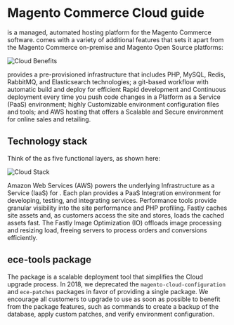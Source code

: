 # Magento Commerce Cloud guide

<Variable name="cloud" /> is a managed, automated hosting platform for the Magento Commerce software.
<Variable name="cloud" /> comes with a variety of additional features that sets it apart from the Magento Commerce on-premise and Magento Open Source platforms:

![Cloud Benefits][]

<Variable name="cloud" /> provides a pre-provisioned infrastructure that includes PHP, MySQL, Redis, RabbitMQ, and Elasticsearch technologies; a git-based workflow with automatic build and deploy for efficient Rapid development and Continuous deployment every time you push code changes in a Platform as a Service (PaaS) environment; highly Customizable environment configuration files and tools; and AWS hosting that offers a Scalable and Secure environment for online sales and retailing.

## Technology stack

Think of the <Variable name="cloud" /> as five functional layers, as shown here:

![Cloud Stack][]

Amazon Web Services (AWS) powers the underlying Infrastructure as a Service (IaaS) for <Variable name='cloudTool' />. Each <Variable name="cloud"/> plan provides a PaaS Integration environment for developing, testing, and integrating services. Performance tools provide granular visibility into the site performance and PHP profiling. Fastly caches site assets and, as customers access the site and stores, loads the cached assets fast. The Fastly Image Optimization (IO) offloads image processing and resizing load, freeing servers to process orders and conversions efficiently.

## ece-tools package

The <Variable name='cloudTool' /> package is a scalable deployment tool that simplifies the Cloud upgrade process. In 2018, we deprecated the `magento-cloud-configuration` and `ece-patches` packages in favor of providing a single package. We encourage all customers to upgrade to use <Variable name='cloudTool' /> as soon as possible to benefit from the package features, such as commands to create a backup of the database, apply custom patches, and verify environment configuration.

<!-- Link definitions -->

[cloud benefits]: ./CloudBenefits.png
[cloud stack]: ./CloudStack.png
